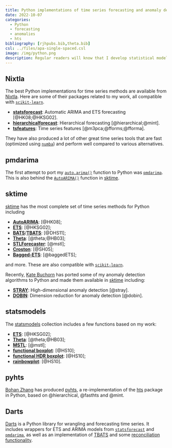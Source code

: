```yaml
---
title: Python implementations of time series forecasting and anomaly detection
date: 2022-10-07
categories:
  - Python
  - forecasting
  - anomalies
  - hts
bibliography: [rjhpubs.bib,theta.bib]
csl: ../files/apa-single-spaced.csl
image: /img/python.png
description: Regular readers will know that I develop statistical models and algorithms, and I write R implementations of them. I'm often asked if there are also Python implementations available. There are.
---
```


##  Nixtla

The best Python implementations for time series methods are available from [Nixtla](https://github.com/nixtla). Here are some of their packages related to my work, all compatible with [`scikit-learn`](http://scikit-learn.org/).

 * [**statsforecast**](https://nixtla.github.io/statsforecast/): Automatic ARIMA and ETS forecasting [@HK08;@HKSG02].
 * [**hierarchicalforecast**](https://nixtla.github.io/hierarchicalforecast/): Hierarchical forecasting [@hierarchical;@mint].
 * [**tsfeatures**](https://github.com/Nixtla/tsfeatures): Time series features [@m3pca;@fforms;@fforma].

They have also produced a lot of other great time series tools that are fast (optimized using [`numba`](https://numba.pydata.org)) and perform well compared to various alternatives.

## pmdarima

The first attempt to port my [`auto.arima()`](https://pkg.robjhyndman.com/forecast/reference/auto.arima.html) function to Python was [`pmdarima`](https://alkaline-ml.com/pmdarima/). This is also behind the [`AutoARIMA()`](https://www.sktime.org/en/stable/api_reference/auto_generated/sktime.forecasting.arima.AutoARIMA.html)  function in [sktime](https://www.sktime.org).

## sktime

[sktime](https://www.sktime.org) has the most complete set of time series methods for Python including

 * [**AutoARIMA**](https://www.sktime.org/en/stable/api_reference/auto_generated/sktime.forecasting.arima.AutoARIMA.html): [@HK08];
 * [**ETS**](https://www.sktime.org/en/stable/api_reference/auto_generated/sktime.forecasting.ets.AutoETS.html): [@HKSG02];
 * [**BATS**](https://www.sktime.org/en/stable/api_reference/auto_generated/sktime.forecasting.bats.BATS.html)/[**TBATS**](https://www.sktime.org/en/stable/api_reference/auto_generated/sktime.forecasting.tbats.TBATS.html): [@DHS11];
 * [**Theta**](https://www.sktime.org/en/stable/api_reference/auto_generated/sktime.forecasting.theta.ThetaForecaster.html): [@theta;@HB03];
 * [**STLForecaster**](https://www.sktime.org/en/stable/api_reference/auto_generated/sktime.forecasting.trend.STLForecaster.html): [@mstl];
 * [**Croston**](https://www.sktime.org/en/stable/api_reference/auto_generated/sktime.forecasting.croston.Croston.html): [@SH05];
 * [**Bagged-ETS**](https://www.sktime.org/en/stable/api_reference/auto_generated/sktime.forecasting.compose.BaggingForecaster.html): [@baggedETS];

 and more. These are also compatible with [`scikit-learn`](http://scikit-learn.org/).

Recently, [Kate Buchorn](https://katiebuc.github.io/gsoc/) has ported some of my anomaly detection algorithms to Python and made them available in [sktime](https://www.sktime.org) including:

 * [**STRAY**](https://github.com/sktime/sktime/pull/3338/files): High-dimensional anomaly detection [@stray].
 * [**DOBIN**](https://github.com/sktime/sktime/pull/3373/files): Dimension reduction for anomaly detection [@dobin].

## statsmodels

The [statsmodels](https://www.statsmodels.org) collection includes a few functions based on my work:

* [**ETS**](https://www.statsmodels.org/stable/examples/notebooks/generated/ets.html): [@HKSG02];
* [**Theta**](https://www.statsmodels.org/stable/examples/notebooks/generated/theta-model.html): [@theta;@HB03];
* [**MSTL**](https://www.statsmodels.org/dev/generated/statsmodels.tsa.seasonal.MSTL.html): [@mstl];
* [**functional boxplot**](https://www.statsmodels.org/dev/generated/statsmodels.graphics.functional.hdrboxplot.html): [@HS10];
* [**functional HDR boxplot**](https://www.statsmodels.org/dev/generated/statsmodels.graphics.functional.hdrboxplot.html): [@HS10];
* [**rainbowplot**](https://www.statsmodels.org/dev/generated/statsmodels.graphics.functional.rainbowplot.html): [@HS10].

## pyhts

[Bohan Zhang](https://angelpone.github.io/) has produced [pyhts](https://angelpone.github.io/pyhts/), a re-implementation of the [hts](https://pkg.earo.me/hts/) package in Python, based on @hierarchical, @fasthts and @mint.

## Darts

[Darts](https://unit8co.github.io/darts/) is a Python library for wrangling and forecasting time series. It includes wrappers for ETS and ARIMA models from [`statsforecast`](https://nixtla.github.io/statsforecast/) and [`pmdarima`](https://alkaline-ml.com/pmdarima/), as well as an implementation of [TBATS](https://unit8co.github.io/darts/generated_api/darts.models.forecasting.tbats.html) and some [reconciliation functionality](https://unit8co.github.io/darts/examples/16-hierarchical-reconciliation.html).

